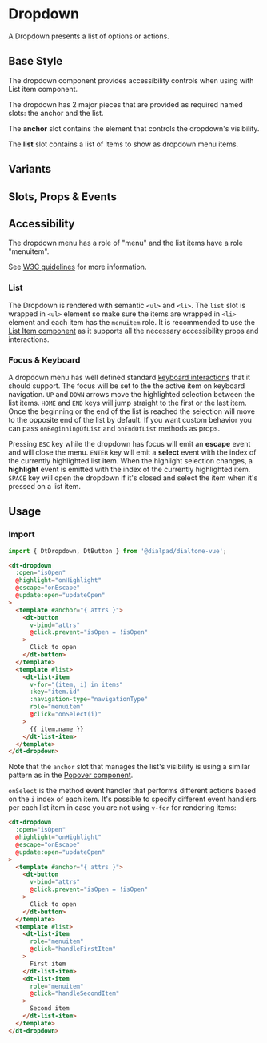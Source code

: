 
# Dropdown

<Subtitle>
  A Dropdown presents a list of options or actions.
</Subtitle>

## Base Style

The dropdown component provides accessibility controls when using with List item component.

The dropdown has 2 major pieces that are provided as required named slots: the anchor and the list.

The **anchor** slot contains the element that controls the dropdown's visibility.

The **list** slot contains a list of items to show as dropdown menu items.

<Canvas>
  <Story id="components-dropdown--default" />
</Canvas>

## Variants

<Canvas>
  <Story id="components-dropdown--variants" />
</Canvas>

## Slots, Props & Events

<ArgsTable story={PRIMARY_STORY} />

## Accessibility

The dropdown menu has a role of "menu" and the list items have a role "menuitem".

See [W3C guidelines](https://www.w3.org/TR/wai-aria-practices/#menubutton) for more information.

### List

The Dropdown is rendered with semantic `<ul>` and `<li>`. The `list` slot is wrapped in `<ul>` element so make sure
the items are wrapped in `<li>` element and each item has the `menuitem` role. It is recommended to use the [List Item
component](?path=/story/components-list-item--default) as it supports all the necessary accessibility props and interactions.

### Focus & Keyboard

A dropdown menu has well defined standard
[keyboard interactions](https://www.w3.org/TR/wai-aria-practices/examples/menu-button/menu-button-links.html#kbd_label)
that it should support.
The focus will be set to the the active item on keyboard navigation. `UP` and `DOWN` arrows move the highlighted
selection between the list items. `HOME` and `END` keys will jump straight to the first or the last item.
Once the beginning or the end of the list is reached the selection will move to the opposite end of the list by default.
If you want custom behavior you can pass `onBeginningOfList` and `onEndOfList` methods as props.

Pressing `ESC` key while the dropdown has focus will emit an **escape** event and will close the menu. `ENTER` key will
emit a **select** event with the index of the currently highlighted list item. When the highlight
selection changes, a **highlight** event is emitted with the index of the currently highlighted item.
`SPACE` key will open the dropdown if it's closed and select the item when it's pressed on a list item.

## Usage

### Import

```jsx
import { DtDropdown, DtButton } from '@dialpad/dialtone-vue';
```

```html
<dt-dropdown
  :open="isOpen"
  @highlight="onHighlight"
  @escape="onEscape"
  @update:open="updateOpen"
>
  <template #anchor="{ attrs }">
    <dt-button
      v-bind="attrs"
      @click.prevent="isOpen = !isOpen"
    >
      Click to open
    </dt-button>
  </template>
  <template #list>
    <dt-list-item
      v-for="(item, i) in items"
      :key="item.id"
      :navigation-type="navigationType"
      role="menuitem"
      @click="onSelect(i)"
    >
      {{ item.name }}
    </dt-list-item>
  </template>
</dt-dropdown>
```

Note that the `anchor` slot that manages the list's visibility is using a similar pattern as in the
[Popover component](?path=/docs/components-popovers--default#basic-usage).

`onSelect` is the method event handler that performs different actions based on the `i` index of each item.
It's possible to specify different event handlers per each list item in case you are not using `v-for` for
rendering items:

```html
<dt-dropdown
  :open="isOpen"
  @highlight="onHighlight"
  @escape="onEscape"
  @update:open="updateOpen"
>
  <template #anchor="{ attrs }">
    <dt-button
      v-bind="attrs"
      @click.prevent="isOpen = !isOpen"
    >
      Click to open
    </dt-button>
  </template>
  <template #list>
    <dt-list-item
      role="menuitem"
      @click="handleFirstItem"
    >
      First item
    </dt-list-item>
    <dt-list-item
      role="menuitem"
      @click="handleSecondItem"
    >
      Second item
    </dt-list-item>
  </template>
</dt-dropdown>
```
